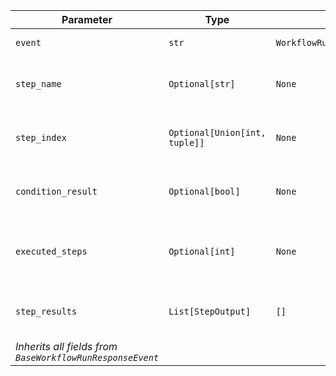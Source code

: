 | Parameter | Type | Default | Description |
|-----------|------|---------|-------------|
| `event` | `str` | `WorkflowRunEvent.condition_execution_completed.value` | Event type identifier |
| `step_name` | `Optional[str]` | `None` | Name of the condition step |
| `step_index` | `Optional[Union[int, tuple]]` | `None` | Index or position of the condition |
| `condition_result` | `Optional[bool]` | `None` | Result of the condition evaluation |
| `executed_steps` | `Optional[int]` | `None` | Number of steps executed based on condition |
| `step_results` | `List[StepOutput]` | `[]` | Results from executed steps |
| *Inherits all fields from `BaseWorkflowRunResponseEvent`* |